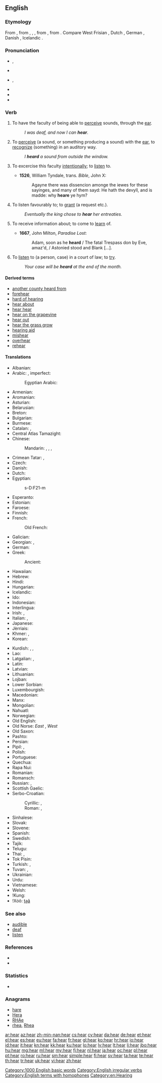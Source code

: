 ==English==
{{wikipedia}}

===Etymology===
From {{etyl|enm|en}} {{term|heren|lang=enm}}, from {{etyl|ang|en}} {{term|heran|hēran|lang=ang}}, {{term|hieran|hīeran|lang=ang}}, {{term|hyran|hȳran|to hear|lang=ang}}, from {{etyl|gem-pro|en}} {{recons|hauzijaną|lang=gem-pro}}, from {{etyl|ine-pro|en}} {{recons|h₂ḱh₂owsyé-|lang=ine-pro}}. Compare West Frisian {{term|hearre|lang=fy}}, Dutch {{term|horen|lang=nl}}, German {{term|hören|lang=de}}, Danish {{term|høre|lang=da}}, Icelandic {{term|heyra|lang=is}}.

===Pronunciation===
* {{a|UK}} {{IPA|/hɪə(ɹ)/}}, {{X-SAMPA|/hI@(r\)/}}
* {{audio|En-uk-hear.ogg|Audio (UK)}}
* {{a|US}} {{IPA|/hɪɚ/}}, {{X-SAMPA|/hI@`/}}
* {{audio|en-us-hear.ogg|Audio (US)}}
* {{rhymes|ɪə(ɹ)}}
* {{homophones|lang=en|here|hir}}

===Verb===
{{en-verb|hears|hearing|heard}}

# {{context|intransitive|lang=en}} To have the faculty of being able to [[perceive]] sounds, through the [[ear]]. {{defdate|from 10th c.}}
#: ''I was deaf, and now I can '''hear'''.''
# {{context|transitive|lang=en}} To [[perceive]] (a sound, or something producing a sound) with the [[ear]], to [[recognize]] (something) in an auditory way. {{defdate|from 10th c.}}
#: ''I '''heard''' a sound from outside the window.''
# {{context|transitive|lang=en}} To excercise this faculty [[intentionally]]; to [[listen]] to. {{defdate|from 10th c.}}
#* '''1526''', William Tyndale, trans. ''Bible'', John X:
#*: Agayne there was dissencion amonge the iewes for these sayinges, and many of them sayd: He hath the devyll, and is madde: why '''heare''' ye hym?
# {{context|transitive|lang=en}} To listen favourably to; to [[grant]] (a request etc.). {{defdate|from 10th c.}}
#: ''Eventually the king chose to '''hear''' her entreaties.''
# {{context|transitive|lang=en}} To receive information about; to come to [[learn]] of. {{defdate|from 10th c.}}
#* '''1667''', John Milton, ''Paradise Lost'':
#*: Adam, soon as he '''heard''' / The fatal Trespass don by Eve, amaz'd, / Astonied stood and Blank [...].
# {{context|transitive|lang=en}} To [[listen]] to (a person, case) in a court of law; to [[try]]. {{defdate|from 12th c.}}
#: ''Your case will be '''heard''' at the end of the month.''

====Derived terms====
* [[another county heard from]]
* [[forehear]]
* [[hard of hearing]]
* [[hear about]]
* [[hear hear]]
* [[hear on the grapevine]]
* [[hear out]]
* [[hear the grass grow]]
* [[hearing aid]]
* [[mishear]]
* [[overhear]]
* [[rehear]]

====Translations====
{{trans-top|to perceive with the ear}}
* Albanian: {{t-|sq|dëgjon}}
* Arabic: {{t+|ar|سمع|tr=sámiʿa}}, imperfect: {{t-|ar|يسمع|tr=yasmaʿu}}
*: Egyptian Arabic: {{tø|arz|سمع|tr=simiʿ|sc=Arab}}
* Armenian: {{t-|hy|լսել|tr=lsel}}
* Aromanian: {{t+|rup|avdu}}
* Asturian: {{t-|ast|oyer}}
* Belarusian: {{t-|be|чуць|tr=čuc’}}
* Breton: {{t+|br|kleved}}
* Bulgarian: {{t+|bg|чувам|tr=čúvam}}
* Burmese: {{t+|my|ကြား|tr=kya:|sc=Mymr}}
* Catalan: {{t+|ca|sentir}}, {{t+|ca|oir}}
* Central Atlas Tamazight: {{tø|tzm|ⵙⵍⵍ|tr=sll}}
* Chinese:
*: Mandarin: {{t-|cmn|聽見|sc=Hani}}, {{t-|cmn|听见|tr=tīngjiàn|sc=Hani}}, {{t-|cmn|聽|sc=Hani}}, {{t-|cmn|听|tr=tīng|sc=Hani}}
* Crimean Tatar: {{tø|crh|eşitmek}}, {{tø|crh|tuymaq}}
* Czech: {{t+|cs|slyšet}}
* Danish: {{t-|da|høre}}
* Dutch: {{t+|nl|horen}}
* Egyptian: {{tø|egy|sḏm|sc=Egyp}}
*: <hiero>s-D:F21-m</hiero>
* Esperanto: {{t-|eo|aŭdi}}
* Estonian: {{t-|et|kuulma}}
* Faroese: {{t-|fo|hoyra}}
* Finnish: {{t+|fi|kuulla}}
* French: {{t+|fr|entendre}}
*: Old French: {{tø|fro|entendre}}
* Galician: {{t+|gl|oír}}
* Georgian: {{t-|ka|სმენა|tr=smena}}, {{t-|ka|გაგონება|tr=gagoneba}}
* German: {{t+|de|hören}}
* Greek: {{t+|el|ακούω}}
*: Ancient: {{tø|grc|ἀκούω}}
* Hawaiian: {{tø|haw|lohe}}
* Hebrew: {{t+|he|שמע|alt=שׁמע|tr=shâma‛}}
* Hindi: {{t+|hi|सुनना|tr=sunnā}}
* Hungarian: {{t+|hu|hall}}
* Icelandic: {{t+|is|heyra}}
* Ido: {{t+|io|audar}}
* Indonesian: {{t+|id|dengar}}
* Interlingua: {{t-|ia|audir}}
* Irish: {{t-|ga|clois}}, {{t-|ga|cluin}}
* Italian: {{t+|it|sentire}}, {{t+|it|udire}}
* Japanese: {{t+|ja|聞く|tr=[[きく]], kiku}}
* Jèrriais: {{tø|roa-jer|ouï}}
* Khmer: {{t+|km|ឮ|tr=leu|sc=Khmr}}, {{t-|km|ស្ដាប់​ឮ|tr=sdəp leu|sc=Khmr}}
* Korean: {{t+|ko|듣다|tr=deutda|sc=Hang}}
{{trans-mid}}
* Kurdish: {{t+|ku|bîstin}}, {{t+|ku|guh lê bûn}}, {{t-|ku|بیستن}}
* Lao: {{t-|lo|ໄດ້ຍິນ|tr=dȃy ɲín|sc=Laoo}}
* Latgalian: {{tø|ltg|dzierdēt}}, {{tø|ltg|izdzierst}}
* Latin: {{t+|la|audio}}
* Latvian: {{t+|lv|dzirdēt}}
* Lithuanian: {{t+|lt|girdėti}}
* Lojban: {{t+|jbo|tirna}}
* Lower Sorbian: {{tø|dsb|słyšaś}}
* Luxembourgish: {{t+|lb|héieren}}
* Macedonian: {{t-|mk|слуша|tr=slúša}}
* Manx: {{t-|gv|clin}}
* Mongolian: {{t-|mn|сонсох|tr=sónsoh|sc=Cyrl}}
* Nahuatl: {{t+|nah|caqui}}
* Norwegian: {{t+|no|høre}}
* Old English: {{t-|ang|hyran|alt=hȳran}}
* Old Norse: ''East'' {{tø|non|hǫra}}, ''West'' {{tø|non|heyra}}
* Old Saxon: {{tø|osx|horian}}
* Pashto: {{t-|ps|اورول|tr=awrawəl|sc=ps-Arab}}
* Persian: {{t+|fa|شنیدن|tr=šenidan}}
* Pipil: {{tø|ppl|kaki}}, {{tø|ppl|caqui}}
* Polish: {{t+|pl|słyszeć}}
* Portuguese: {{t+|pt|ouvir}}
* Quechua: {{t|qu|uyariy}}
* Rapa Nui: {{tø|rap|ngaro'a}}
* Romanian: {{t+|ro|auzi}}
* Romansch: {{t-|rm|udir}}
* Russian: {{t+|ru|слышать|tr=slýšat’}} {{impf}}, {{t+|ru|услышать|tr=uslýšat’}} {{pf.}}
* Scottish Gaelic: {{t-|gd|cluinn}}
* Serbo-Croatian:
*: Cyrillic: {{t-|sh|чути}}, {{t-|sh|слушати}}
*: Roman: {{t-|sh|čuti}}, {{t-|sh|slušati}}
* Sinhalese: {{t-|si|ඇසෙනවා|sc=Sinh}}
* Slovak: {{t-|sk|čuť}}
* Slovene: {{t+|sl|slišati}}
* Spanish: {{t+|es|oír}}
* Swedish: {{t+|sv|höra}}
* Tajik: {{t-|tg|шунидан|tr=šunidan|sc=Cyrl}}
* Telugu: {{t+|te|విను|tr=vinu}}
* Thai: {{t-|th|ได้ยิน|tr=dâi yin}}, {{t-|th|รับฟัง|tr=ráp fang}}
* Tok Pisin: {{t-|tpi|harim}}
* Turkish: {{t+|tr|duymak}}, {{t+|tr|işitmek}}
* Tuvan: {{tø|tyv|дыңнаар|tr=dyŋnaar}}, {{tø|tyv|дыңнап каар|tr=dyŋnap kaar}}
* Ukrainian: {{t+|uk|чути|tr=čúty}}
* Urdu: {{t-|ur|سننا|tr=sunnā}}
* Vietnamese: {{t+|vi|nghe}}
* Welsh: {{t+|cy|clywed}}
* ǃKung: {{tø|knw|s'aː}}
* ǃXóõ: [[ta̰ã]]
{{trans-bottom}}

===See also===
* [[audible]]
* [[deaf]]
* [[listen]]

===References===
* {{R:Century 1911}}
* {{R:Webster 1913}}

===Statistics===
* {{rank|state|says|wife|309|hear|least|person|case}}

===Anagrams===
* [[hare#English|hare]]
* [[Hera#English|Hera]]
* [[RHAe#English|RHAe]]
* [[rhea#English|rhea]], [[Rhea#English|Rhea]]

[[Category:1000 English basic words]]
[[Category:English irregular verbs]]
[[Category:English terms with homophones]]
[[Category:en:Hearing]]

[[ar:hear]]
[[az:hear]]
[[zh-min-nan:hear]]
[[cs:hear]]
[[cy:hear]]
[[da:hear]]
[[de:hear]]
[[et:hear]]
[[el:hear]]
[[es:hear]]
[[eu:hear]]
[[fa:hear]]
[[fr:hear]]
[[gl:hear]]
[[ko:hear]]
[[hr:hear]]
[[io:hear]]
[[id:hear]]
[[it:hear]]
[[kn:hear]]
[[kk:hear]]
[[ku:hear]]
[[lo:hear]]
[[lv:hear]]
[[lt:hear]]
[[li:hear]]
[[jbo:hear]]
[[hu:hear]]
[[mg:hear]]
[[ml:hear]]
[[my:hear]]
[[fj:hear]]
[[nl:hear]]
[[ja:hear]]
[[oc:hear]]
[[pl:hear]]
[[pt:hear]]
[[ro:hear]]
[[ru:hear]]
[[sm:hear]]
[[simple:hear]]
[[fi:hear]]
[[sv:hear]]
[[ta:hear]]
[[te:hear]]
[[th:hear]]
[[tr:hear]]
[[uk:hear]]
[[vi:hear]]
[[zh:hear]]